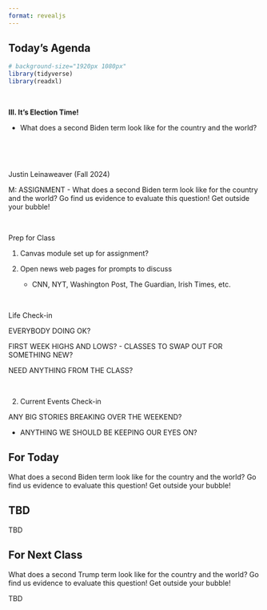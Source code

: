 ```yaml
---
format: revealjs
---
```



## Today's Agenda {background-image="Images/background-news_v2.png" .center}

```r
# background-size="1920px 1080px"
library(tidyverse)
library(readxl)
```

<br>

::: {.r-fit-text}
**III. It's Election Time!**

- What does a second Biden term look like for the country and the world?
:::

<br>

<br>

::: r-stack
Justin Leinaweaver (Fall 2024)
:::

::: notes
M: ASSIGNMENT - What does a second Biden term look like for the country and the world? Go find us evidence to evaluate this question! Get outside your bubble!

<br>

Prep for Class

1. Canvas module set up for assignment?

2. Open news web pages for prompts to discuss
    - CNN, NYT, Washington Post, The Guardian, Irish Times, etc.
    
<br>

Life Check-in

EVERYBODY DOING OK?

FIRST WEEK HIGHS AND LOWS?
- CLASSES TO SWAP OUT FOR SOMETHING NEW?

NEED ANYTHING FROM THE CLASS?

<br>

2. Current Events Check-in

ANY BIG STORIES BREAKING OVER THE WEEKEND?

- ANYTHING WE SHOULD BE KEEPING OUR EYES ON?

:::


## For Today {background-image="Images/background-blue_triangles_flipped.png" .center}

What does a second Biden term look like for the country and the world? Go find us evidence to evaluate this question! Get outside your bubble!




## TBD {background-image="Images/background-gentle_lines_v3.png" .center}

::: notes

TBD

:::



## For Next Class {background-image="Images/background-blue_triangles_flipped.png" .center}

What does a second Trump term look like for the country and the world? Go find us evidence to evaluate this question! Get outside your bubble!

::: notes

TBD

:::